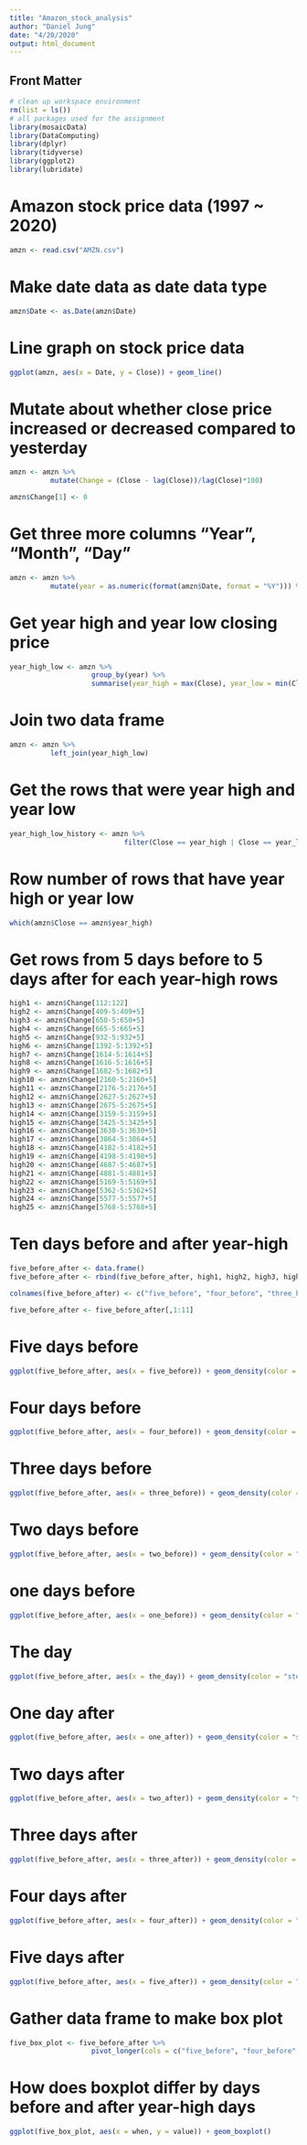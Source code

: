 ```yaml
---
title: "Amazon_stock_analysis"
author: "Daniel Jung"
date: "4/20/2020"
output: html_document
---
```


## Front Matter

```r
# clean up workspace environment
rm(list = ls())
# all packages used for the assignment
library(mosaicData)
library(DataComputing)
library(dplyr)
library(tidyverse)
library(ggplot2)
library(lubridate)
```

# Amazon stock price data (1997 ~ 2020)
```r
amzn <- read.csv("AMZN.csv")
```

# Make date data as date data type
```r
amzn$Date <- as.Date(amzn$Date)
```

# Line graph on stock price data
```r
ggplot(amzn, aes(x = Date, y = Close)) + geom_line()
```

# Mutate about whether close price increased or decreased compared to yesterday
```r
amzn <- amzn %>%
          mutate(Change = (Close - lag(Close))/lag(Close)*100)

amzn$Change[1] <- 0
```

# Get three more columns "Year", "Month", "Day"
```r
amzn <- amzn %>%
          mutate(year = as.numeric(format(amzn$Date, format = "%Y"))) %>% mutate(month = as.numeric(format(amzn$Date, format = "%m"))) %>% mutate(day = as.numeric(format(amzn$Date, format = "%d")))
```

# Get year high and year low closing price
```r
year_high_low <- amzn %>%
                    group_by(year) %>%
                    summarise(year_high = max(Close), year_low = min(Close))
```

# Join two data frame
```r
amzn <- amzn %>%
          left_join(year_high_low)
```

# Get the rows that were year high and year low
```r
year_high_low_history <- amzn %>%
                            filter(Close == year_high | Close == year_low)
```

# Row number of rows that have year high or year low
```r
which(amzn$Close == amzn$year_high)
```

# Get rows from 5 days before to 5 days after for each year-high rows
```r
high1 <- amzn$Change[112:122]
high2 <- amzn$Change[409-5:409+5]
high3 <- amzn$Change[650-5:650+5]
high4 <- amzn$Change[665-5:665+5]
high5 <- amzn$Change[932-5:932+5]
high6 <- amzn$Change[1392-5:1392+5]
high7 <- amzn$Change[1614-5:1614+5]
high8 <- amzn$Change[1616-5:1616+5]
high9 <- amzn$Change[1682-5:1682+5]
high10 <- amzn$Change[2160-5:2160+5]
high11 <- amzn$Change[2176-5:2176+5]
high12 <- amzn$Change[2627-5:2627+5]
high13 <- amzn$Change[2675-5:2675+5]
high14 <- amzn$Change[3159-5:3159+5]
high15 <- amzn$Change[3425-5:3425+5]
high16 <- amzn$Change[3630-5:3630+5]
high17 <- amzn$Change[3864-5:3864+5]
high18 <- amzn$Change[4182-5:4182+5]
high19 <- amzn$Change[4198-5:4198+5]
high20 <- amzn$Change[4687-5:4687+5]
high21 <- amzn$Change[4881-5:4881+5]
high22 <- amzn$Change[5169-5:5169+5]
high23 <- amzn$Change[5362-5:5362+5]
high24 <- amzn$Change[5577-5:5577+5]
high25 <- amzn$Change[5768-5:5768+5]
```

# Ten days before and after year-high
```r
five_before_after <- data.frame()
five_before_after <- rbind(five_before_after, high1, high2, high3, high4, high5, high6, high7, high8, high9, high10, high11, high12, high13, high14, high15, high16, high17, high18, high19, high20, high21, high22, high23, high24, high25)

colnames(five_before_after) <- c("five_before", "four_before", "three_before", "two_before", "one_before", "the_day", "one_after", "two_after", "three_after", "four_after", "five_after")

five_before_after <- five_before_after[,1:11]
```

# Five days before
```r
ggplot(five_before_after, aes(x = five_before)) + geom_density(color = "steelblue", fill = "steelblue") + xlim(-20, 20) + theme_light()
```

# Four days before
```r
ggplot(five_before_after, aes(x = four_before)) + geom_density(color = "steelblue", fill = "steelblue") + xlim(-20, 20) + theme_light()
```

# Three days before
```r
ggplot(five_before_after, aes(x = three_before)) + geom_density(color = "steelblue", fill = "steelblue") + xlim(-20, 20) + theme_light()
```

# Two days before
```r
ggplot(five_before_after, aes(x = two_before)) + geom_density(color = "steelblue", fill = "steelblue") + xlim(-20, 20) + theme_light()
```

# one days before
```r
ggplot(five_before_after, aes(x = one_before)) + geom_density(color = "steelblue", fill = "steelblue") + xlim(-20, 20) + theme_light()
```

# The day
```r
ggplot(five_before_after, aes(x = the_day)) + geom_density(color = "steelblue", fill = "steelblue") + xlim(-20, 20) + theme_light()
```

# One day after
```r
ggplot(five_before_after, aes(x = one_after)) + geom_density(color = "steelblue", fill = "steelblue") + xlim(-20, 20) + theme_light()
```

# Two days after
```r
ggplot(five_before_after, aes(x = two_after)) + geom_density(color = "steelblue", fill = "steelblue") + xlim(-20, 20) + theme_light()
```

# Three days after
```r
ggplot(five_before_after, aes(x = three_after)) + geom_density(color = "steelblue", fill = "steelblue") + xlim(-20, 20) + theme_light()
```

# Four days after
```r
ggplot(five_before_after, aes(x = four_after)) + geom_density(color = "steelblue", fill = "steelblue") + xlim(-20, 20) + theme_light()
```

# Five days after
```r
ggplot(five_before_after, aes(x = five_after)) + geom_density(color = "steelblue", fill = "steelblue") + xlim(-20, 20) + theme_light()
```

# Gather data frame to make box plot
```r
five_box_plot <- five_before_after %>%
                    pivot_longer(cols = c("five_before", "four_before", "three_before", "two_before", "one_before", "the_day", "one_after", "two_after", "three_after", "four_after", "five_after"), names_to = "when")
```

# How does boxplot differ by days before and after year-high days
```r
ggplot(five_box_plot, aes(x = when, y = value)) + geom_boxplot()
```

